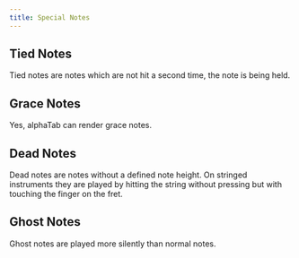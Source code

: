 ```yaml
---
title: Special Notes
---
```



## Tied Notes
Tied notes are notes which are not hit a second time, the note is being held. 
<AlphaTab file="/files/features/TiedNotes.gp5" />

## Grace Notes
Yes, alphaTab can render grace notes. 
<AlphaTab file="/files/features/GraceNotes.gp5" />

## Dead Notes
Dead notes are notes without a defined note height. On stringed instruments
they are played by hitting the string without pressing but with touching the finger on the fret.
<AlphaTab file="/files/features/DeadNotes.gp5" />

## Ghost Notes
Ghost notes are played more silently than normal notes.
<AlphaTab file="/files/features/GhostNotes.gp5" />